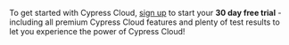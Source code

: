 To get started with Cypress Cloud,
[sign up](https://cloud.cypress.io/signup) to start your **30 day free trial** - including all
premium Cypress Cloud features and plenty of test results
to let you experience the power of Cypress Cloud!
